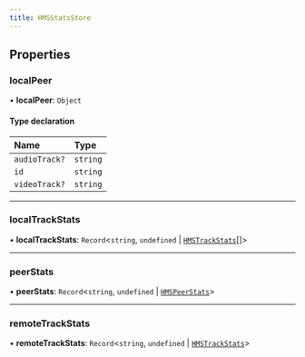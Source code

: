 ```yaml
---
title: HMSStatsStore
---
```


## Properties

### localPeer

• **localPeer**: `Object`

#### Type declaration

| Name          | Type     |
| :------------ | :------- |
| `audioTrack?` | `string` |
| `id`          | `string` |
| `videoTrack?` | `string` |

---

### localTrackStats

• **localTrackStats**: `Record`<`string`, `undefined` \| [`HMSTrackStats`](/api-reference/javascript/v2/interfaces/HMSTrackStats)[]\>

---

### peerStats

• **peerStats**: `Record`<`string`, `undefined` \| [`HMSPeerStats`](/api-reference/javascript/v2/interfaces/HMSPeerStats)\>

---

### remoteTrackStats

• **remoteTrackStats**: `Record`<`string`, `undefined` \| [`HMSTrackStats`](/api-reference/javascript/v2/interfaces/HMSTrackStats)\>

